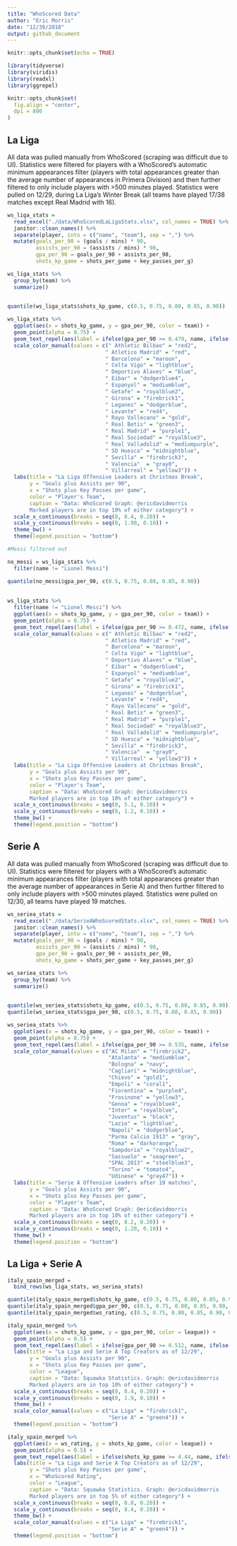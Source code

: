 ```yaml
---
title: "WhoScored Data"
author: "Eric Morris"
date: "12/30/2018"
output: github_document
---
```


```r
knitr::opts_chunk$set(echo = TRUE)

library(tidyverse)
library(viridis)
library(readxl)
library(ggrepel)

knitr::opts_chunk$set(
  fig.align = "center",
  dpi = 800
)
```

## La Liga

All data was pulled manually from WhoScored (scraping was difficult due to UI). Statistics were filtered for players with a WhoScored's automatic minimum appearances filter (players with total appearances greater than the average number of appearances in Primera Division) and then further filtered to only include players with >500 minutes played. Statistics were pulled on 12/29, during La Liga's Winter Break (all teams have played 17/38 matches except Real Madrid with 16). 

```r
ws_liga_stats = 
  read_excel("./data/WhoScoredLaLigaStats.xlsx", col_names = TRUE) %>% 
  janitor::clean_names() %>% 
  separate(player, into = c("name", "team"), sep = ",") %>%
  mutate(goals_per_90 = (goals / mins) * 90,
         assists_per_90 = (assists / mins) * 90,
         gpa_per_90 = goals_per_90 + assists_per_90,
         shots_kp_game = shots_per_game + key_passes_per_g)

ws_liga_stats %>% 
  group_by(team) %>% 
  summarize()
  
```


```r
quantile(ws_liga_stats$shots_kp_game, c(0.5, 0.75, 0.80, 0.85, 0.90))

ws_liga_stats %>% 
  ggplot(aes(x = shots_kp_game, y = gpa_per_90, color = team)) +
  geom_point(alpha = 0.75) +
  geom_text_repel(aes(label = ifelse(gpa_per_90 >= 0.479, name, ifelse(shots_kp_game >= 3.45, name, ''))), angle = 30, size = 2) +
  scale_color_manual(values = c(" Athletic Bilbao" = "red2",
                               " Atletico Madrid" = "red",
                               " Barcelona" = "maroon",
                               " Celta Vigo" = "lightblue",
                               " Deportivo Alaves" = "blue",
                               " Eibar" = "dodgerblue4",
                               " Espanyol" = "mediumblue",
                               " Getafe" = "royalblue2",
                               " Girona" = "firebrick1",
                               " Leganes" = "dodgerblue",
                               " Levante" = "red4",
                               " Rayo Vallecano" = "gold",
                               " Real Betis" = "green3",
                               " Real Madrid" = "purple1",
                               " Real Sociedad" = "royalblue3",
                               " Real Valladolid" = "mediumpurple",
                               " SD Huesca" = "midnightblue",
                               " Sevilla" = "firebrick3",
                               " Valencia"  = "gray0",
                               " Villarreal" = "yellow3")) + 
  labs(title = "La Liga Offensive Leaders at Christmas Break", 
       y = "Goals plus Assists per 90", 
       x = "Shots plus Key Passes per game", 
       color = "Player's Team",
       caption = "Data: WhoScored Graph: @ericdavidmorris
       Marked players are in top 10% of either category") + 
  scale_x_continuous(breaks = seq(0, 8.4, 0.20)) + 
  scale_y_continuous(breaks = seq(0, 1.90, 0.10)) + 
  theme_bw() +
  theme(legend.position = "bottom") 

#Messi filtered out

no_messi = ws_liga_stats %>% 
  filter(name != "Lionel Messi")

quantile(no_messi$gpa_per_90, c(0.5, 0.75, 0.80, 0.85, 0.90))
  
  
ws_liga_stats %>% 
  filter(name != "Lionel Messi") %>%
  ggplot(aes(x = shots_kp_game, y = gpa_per_90, color = team)) +
  geom_point(alpha = 0.75) +
  geom_text_repel(aes(label = ifelse(gpa_per_90 >= 0.472, name, ifelse(shots_kp_game >= 3.40, name, ''))), angle = 30, size = 2) +
  scale_color_manual(values = c(" Athletic Bilbao" = "red2",
                               " Atletico Madrid" = "red",
                               " Barcelona" = "maroon",
                               " Celta Vigo" = "lightblue",
                               " Deportivo Alaves" = "blue",
                               " Eibar" = "dodgerblue4",
                               " Espanyol" = "mediumblue",
                               " Getafe" = "royalblue2",
                               " Girona" = "firebrick1",
                               " Leganes" = "dodgerblue",
                               " Levante" = "red4",
                               " Rayo Vallecano" = "gold",
                               " Real Betis" = "green3",
                               " Real Madrid" = "purple1",
                               " Real Sociedad" = "royalblue3",
                               " Real Valladolid" = "mediumpurple",
                               " SD Huesca" = "midnightblue",
                               " Sevilla" = "firebrick3",
                               " Valencia"  = "gray0",
                               " Villarreal" = "yellow3")) + 
  labs(title = "La Liga Offensive Leaders at Christmas Break", 
       y = "Goals plus Assists per 90", 
       x = "Shots plus Key Passes per game", 
       color = "Player's Team",
       caption = "Data: WhoScored Graph: @ericdavidmorris
       Marked players are in top 10% of either category") + 
  scale_x_continuous(breaks = seq(0, 5.1, 0.10)) + 
  scale_y_continuous(breaks = seq(0, 1.2, 0.10)) + 
  theme_bw() +
  theme(legend.position = "bottom") 

```


## Serie A


All data was pulled manually from WhoScored (scraping was difficult due to UI). Statistics were filtered for players with a WhoScored's automatic minimum appearances filter (players with total appearances greater than the average number of appearances in Serie A) and then further filtered to only include players with >500 minutes played. Statistics were pulled on 12/30, all teams have played 19 matches. 

```r
ws_seriea_stats = 
  read_excel("./data/SerieAWhoScoredStats.xlsx", col_names = TRUE) %>% 
  janitor::clean_names() %>% 
  separate(player, into = c("name", "team"), sep = ",") %>%
  mutate(goals_per_90 = (goals / mins) * 90,
         assists_per_90 = (assists / mins) * 90,
         gpa_per_90 = goals_per_90 + assists_per_90,
         shots_kp_game = shots_per_game + key_passes_per_g)

ws_seriea_stats %>% 
  group_by(team) %>% 
  summarize()
  
```


```r
quantile(ws_seriea_stats$shots_kp_game, c(0.5, 0.75, 0.80, 0.85, 0.90))
quantile(ws_seriea_stats$gpa_per_90, c(0.5, 0.75, 0.80, 0.85, 0.90))

ws_seriea_stats %>% 
  ggplot(aes(x = shots_kp_game, y = gpa_per_90, color = team)) +
  geom_point(alpha = 0.75) +
  geom_text_repel(aes(label = ifelse(gpa_per_90 >= 0.535, name, ifelse(shots_kp_game >= 4.2, name, ''))), angle = 30, size = 2) +
  scale_color_manual(values = c("AC Milan" = "firebrick2",
                                "Atalanta" = "mediumblue",
                                "Bologna" = "navy",    
                                "Cagliari" = "midnightblue",    
                                "Chievo" = "gold1",        
                                "Empoli" = "coral1",        
                                "Fiorentina" = "purple4",    
                                "Frosinone" = "yellow3",     
                                "Genoa" = "royalblue4",       
                                "Inter" = "royalblue",
                                "Juventus" = "black",      
                                "Lazio" = "lightblue",         
                                "Napoli" = "dodgerblue",
                                "Parma Calcio 1913" = "gray",         
                                "Roma" = "darkorange",        
                                "Sampdoria" = "royalblue2", 
                                "Sassuolo" = "seagreen",
                                "SPAL 2013" = "steelblue3",   
                                "Torino" = "tomato4",
                                "Udinese" = "gray47")) + 
  labs(title = "Serie A Offensive Leaders after 19 matches", 
       y = "Goals plus Assists per 90", 
       x = "Shots plus Key Passes per game", 
       color = "Player's Team",
       caption = "Data: WhoScored Graph: @ericdavidmorris
       Marked players are in top 10% of either category") + 
  scale_x_continuous(breaks = seq(0, 8.2, 0.20)) + 
  scale_y_continuous(breaks = seq(0, 1.20, 0.10)) + 
  theme_bw() +
  theme(legend.position = "bottom") 

```


## La Liga + Serie A 

```r
italy_spain_merged = 
  bind_rows(ws_liga_stats, ws_seriea_stats)

quantile(italy_spain_merged$shots_kp_game, c(0.5, 0.75, 0.80, 0.85, 0.90, 0.95))
quantile(italy_spain_merged$gpa_per_90, c(0.5, 0.75, 0.80, 0.85, 0.90, 0.95))
quantile(italy_spain_merged$ws_rating, c(0.5, 0.75, 0.80, 0.85, 0.90, 0.95))

italy_spain_merged %>% 
  ggplot(aes(x = shots_kp_game, y = gpa_per_90, color = league)) +
  geom_point(alpha = 0.5) +
  geom_text_repel(aes(label = ifelse(gpa_per_90 >= 0.512, name, ifelse(shots_kp_game >= 3.78, name, ''))), angle = 30, size = 2) +
  labs(title = "La Liga and Serie A Top Creators as of 12/29", 
       y = "Goals plus Assists per 90", 
       x = "Shots plus Key Passes per game", 
       color = "League",
       caption = "Data: Squawka Statistics. Graph: @ericdavidmorris
       Marked players are in top 10% of either category") + 
  scale_x_continuous(breaks = seq(0, 8.4, 0.20)) + 
  scale_y_continuous(breaks = seq(0, 1.9, 0.10)) + 
  theme_bw() +
  scale_color_manual(values = c("La Liga" = "firebrick1",
                                "Serie A" = "green4")) + 
  theme(legend.position = "bottom") 

italy_spain_merged %>% 
  ggplot(aes(x = ws_rating, y = shots_kp_game, color = league)) +
  geom_point(alpha = 0.5) +
  geom_text_repel(aes(label = ifelse(shots_kp_game >= 4.44, name, ifelse(ws_rating >= 7.22, name, ''))), angle = 30, size = 2) +
  labs(title = "La Liga and Serie A Top Creators as of 12/29", 
       y = "Shots plus Key Passes per game", 
       x = "WhoScored Rating", 
       color = "League",
       caption = "Data: Squawka Statistics. Graph: @ericdavidmorris
       Marked players are in top 5% of either category") + 
  scale_x_continuous(breaks = seq(0, 8.8, 0.20)) + 
  scale_y_continuous(breaks = seq(0, 8.4, 0.20)) + 
  theme_bw() +
  scale_color_manual(values = c("La Liga" = "firebrick1",
                                "Serie A" = "green4")) + 
  theme(legend.position = "bottom") 
```

